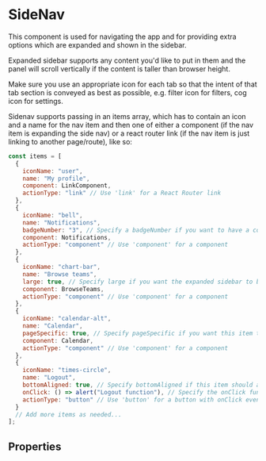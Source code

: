 
<Meta of={stories} />

# SideNav

This component is used for navigating the app and for providing extra options which are expanded and shown in the sidebar.

Expanded sidebar supports any content you'd like to put in them and the panel will scroll vertically if the content is taller than browser height.

Make sure you use an appropriate icon for each tab so that the intent of that tab section is conveyed as best as possible, e.g. filter icon for filters, cog icon for settings.

Sidenav supports passing in an items array, which has to contain an icon and a name for the nav item and then one of either a component (if the nav item is expanding the side nav) or a react router link (if the nav item is just linking to another page/route), like so:

```js run
const items = [
  {
    iconName: "user",
    name: "My profile",
    component: LinkComponent,
    actionType: "link" // Use 'link' for a React Router link
  },
  {
    iconName: "bell",
    name: "Notifications",
    badgeNumber: "3", // Specify a badgeNumber if you want to have a count on this item
    component: Notifications,
    actionType: "component" // Use 'component' for a component
  },
  {
    iconName: "chart-bar",
    name: "Browse teams",
    large: true, // Specify large if you want the expanded sidebar to be wider
    component: BrowseTeams,
    actionType: "component" // Use 'component' for a component
  },
  {
    iconName: "calendar-alt",
    name: "Calendar",
    pageSpecific: true, // Specify pageSpecific if you want this item to appear below a divider line separating common nav items from page/route specific items
    component: Calendar,
    actionType: "component" // Use 'component' for a component
  },
  {
    iconName: "times-circle",
    name: "Logout",
    bottomAligned: true, // Specify bottomAligned if this item should appear at bottom of SideNav
    onClick: () => alert("Logout function"), // Specify the onClick function for the button
    actionType: "button" // Use 'button' for a button with onClick event
  }
  // Add more items as needed...
];
```

<Canvas>
  <Story id="components-sidenav--sidebar-navigation" />
</Canvas>

## Properties

<Controls component={SideNav} />
